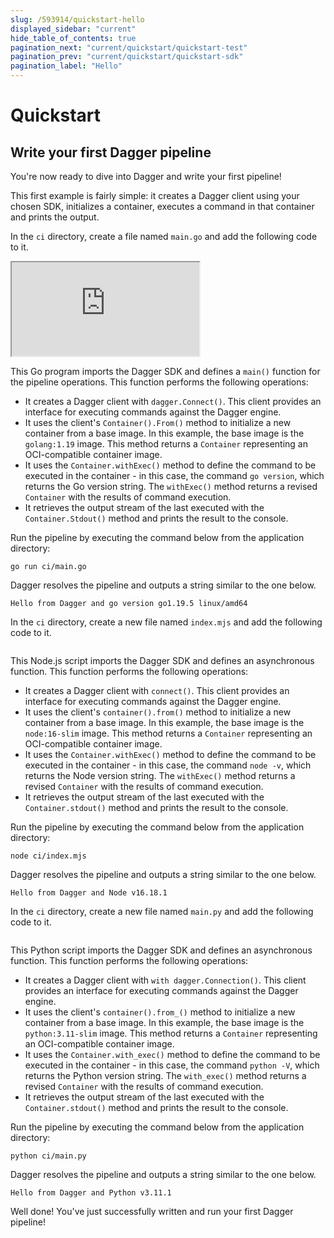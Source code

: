 ```yaml
---
slug: /593914/quickstart-hello
displayed_sidebar: "current"
hide_table_of_contents: true
pagination_next: "current/quickstart/quickstart-test"
pagination_prev: "current/quickstart/quickstart-sdk"
pagination_label: "Hello"
---
```


# Quickstart


## Write your first Dagger pipeline

You're now ready to dive into Dagger and write your first pipeline!

This first example is fairly simple: it creates a Dagger client using your chosen SDK, initializes a container, executes a command in that container and prints the output.

<Tabs groupId="language">
<TabItem value="Go">

In the `ci` directory, create a file named `main.go` and add the following code to it.

<iframe class="embed" src="https://play.dagger.cloud/embed/lGhP6fB2G2r"></iframe>


This Go program imports the Dagger SDK and defines a `main()` function for the pipeline operations. This function performs the following operations:

- It creates a Dagger client with `dagger.Connect()`. This client provides an interface for executing commands against the Dagger engine.
- It uses the client's `Container().From()` method to initialize a new container from a base image. In this example, the base image is the `golang:1.19` image. This method returns a `Container` representing an OCI-compatible container image.
- It uses the `Container.withExec()` method to define the command to be executed in the container - in this case, the command `go version`, which returns the Go version string. The `withExec()` method returns a revised `Container` with the results of command execution.
- It retrieves the output stream of the last executed with the `Container.Stdout()` method and prints the result to the console.

Run the pipeline by executing the command below from the application directory:

```shell
go run ci/main.go
```

Dagger resolves the pipeline and outputs a string similar to the one below.

```shell
Hello from Dagger and go version go1.19.5 linux/amd64
```

</TabItem>
<TabItem value="Node.js">

In the `ci` directory, create a new file named `index.mjs` and add the following code to it.

```javascript file=snippets/hello/index.mjs
```

This Node.js script imports the Dagger SDK and defines an asynchronous function. This function performs the following operations:

- It creates a Dagger client with `connect()`. This client provides an interface for executing commands against the Dagger engine.
- It uses the client's `container().from()` method to initialize a new container from a base image. In this example, the base image is the `node:16-slim` image. This method returns a `Container` representing an OCI-compatible container image.
- It uses the `Container.withExec()` method to define the command to be executed in the container - in this case, the command `node -v`, which returns the Node version string. The `withExec()` method returns a revised `Container` with the results of command execution.
- It retrieves the output stream of the last executed with the `Container.stdout()` method and prints the result to the console.

Run the pipeline by executing the command below from the application directory:

```shell
node ci/index.mjs
```

Dagger resolves the pipeline and outputs a string similar to the one below.

```shell
Hello from Dagger and Node v16.18.1
```

</TabItem>
<TabItem value="Python">

In the `ci` directory, create a new file named `main.py` and add the following code to it.

```python file=snippets/hello/main.py
```

This Python script imports the Dagger SDK and defines an asynchronous function. This function performs the following operations:

- It creates a Dagger client with `with dagger.Connection()`. This client provides an interface for executing commands against the Dagger engine.
- It uses the client's `container().from_()` method to initialize a new container from a base image. In this example, the base image is the `python:3.11-slim` image. This method returns a `Container` representing an OCI-compatible container image.
- It uses the `Container.with_exec()` method to define the command to be executed in the container - in this case, the command `python -V`, which returns the Python version string. The `with_exec()` method returns a revised `Container` with the results of command execution.
- It retrieves the output stream of the last executed with the `Container.stdout()` method and prints the result to the console.

Run the pipeline by executing the command below from the application directory:

```shell
python ci/main.py
```

Dagger resolves the pipeline and outputs a string similar to the one below.

```shell
Hello from Dagger and Python v3.11.1
```

</TabItem>
</Tabs>

Well done! You've just successfully written and run your first Dagger pipeline!
